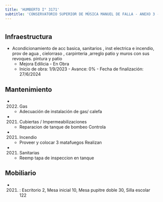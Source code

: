 ```yaml
---
title: 'HUMBERTO I° 3171'
subtitle: 'CONSERVATORIO SUPERIOR DE MÚSICA MANUEL DE FALLA - ANEXO 3 - JIN B (EPCJC 11/06°) MAESTRO F.REYES [S] - EPC N° 11 JOSE FEDERICO MORENO'
---
```


#
## Infraestructura

* Acondicionamiento  de acc basica, sanitarios , inst electrica e incendio, prov de agua , cielorraso   , carpinteria ,arreglo patio y  muros con sus revoques. pintura  y patio 
    + Mejora Edilicia - En Obra 
    + Inicio de obra: 1/9/2023 - Avance: 0% - Fecha de finalización: 27/6/2024 






## Mantenimiento

*  (2022) Gas 
    + Adecuación de instalación de gas/ calefa

*  (2021) Cubiertas / Impermeabilizaciones 
    + Reparacion de tanque de bombeo  Controla

*  (2021) Incendio 
    + Proveer y colocar 3 matafuegos  Realizan

*  (2021) Sanitarias 
    + Reemp tapa de inspeccion en tanque





## Mobiliario

*  (2021) : Escritorio 2, Mesa inicial 10, Mesa pupitre doble 30, Silla escolar 122 



